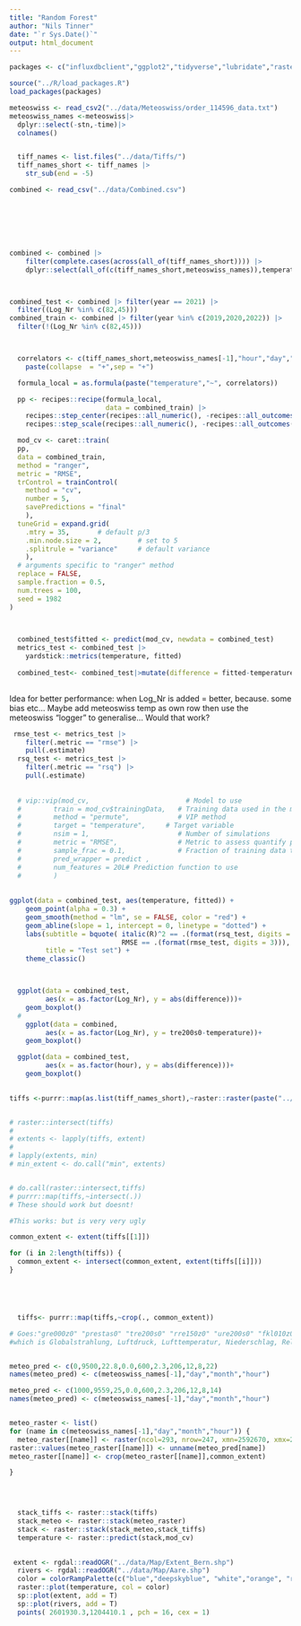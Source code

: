 ```yaml
---
title: "Random Forest"
author: "Nils Tinner"
date: "`r Sys.Date()`"
output: html_document
---
```


```r
packages <- c("influxdbclient","ggplot2","tidyverse","lubridate","raster","dplyr","googledrive","caret","rgdal","keras","vip")

source("../R/load_packages.R")
load_packages(packages)

```














```r
meteoswiss <- read_csv2("../data/Meteoswiss/order_114596_data.txt")
meteoswiss_names <-meteoswiss|>
  dplyr::select(-stn,-time)|>
  colnames() 


  tiff_names <- list.files("../data/Tiffs/")
  tiff_names_short <- tiff_names |>
    str_sub(end = -5)

```



```r
combined <- read_csv("../data/Combined.csv")







combined <- combined |>
    filter(complete.cases(across(all_of(tiff_names_short)))) |>
    dplyr::select(all_of(c(tiff_names_short,meteoswiss_names)),temperature,hour,month,year,day,Log_Nr) |> drop_na()



combined_test <- combined |> filter(year == 2021) |>
  filter((Log_Nr %in% c(82,45)))
combined_train <- combined |> filter(year %in% c(2019,2020,2022)) |>
  filter(!(Log_Nr %in% c(82,45)))



  correlators <- c(tiff_names_short,meteoswiss_names[-1],"hour","day","month")|>
    paste(collapse  = "+",sep = "+")

  formula_local = as.formula(paste("temperature","~", correlators))

  pp <- recipes::recipe(formula_local,
                        data = combined_train) |>
    recipes::step_center(recipes::all_numeric(), -recipes::all_outcomes()) |>
    recipes::step_scale(recipes::all_numeric(), -recipes::all_outcomes())

  mod_cv <- caret::train(
  pp, 
  data = combined_train,
  method = "ranger",
  metric = "RMSE",
  trControl = trainControl(
    method = "cv",
    number = 5,
    savePredictions = "final"
    ),
  tuneGrid = expand.grid(
    .mtry = 35,       # default p/3
    .min.node.size = 2,         # set to 5
    .splitrule = "variance"     # default variance
    ),
  # arguments specific to "ranger" method
  replace = FALSE,
  sample.fraction = 0.5,
  num.trees = 100,       
  seed = 1982
)

  

  combined_test$fitted <- predict(mod_cv, newdata = combined_test)
  metrics_test <- combined_test |> 
    yardstick::metrics(temperature, fitted)
  
  combined_test<- combined_test|>mutate(difference = fitted-temperature)
  
```
Idea for better performance: when Log_Nr is added = better, because. some bias etc... Maybe add meteoswiss temp as own row then use the meteoswiss "logger" to generalise... Would that work?
```r
 rmse_test <- metrics_test |> 
    filter(.metric == "rmse") |> 
    pull(.estimate)
  rsq_test <- metrics_test |> 
    filter(.metric == "rsq") |> 
    pull(.estimate)
  
  
  # vip::vip(mod_cv,                        # Model to use
  #        train = mod_cv$trainingData,   # Training data used in the model
  #        method = "permute",            # VIP method
  #        target = "temperature",     # Target variable
  #        nsim = 1,                      # Number of simulations
  #        metric = "RMSE",               # Metric to assess quantify permutation
  #        sample_frac = 0.1,             # Fraction of training data to use
  #        pred_wrapper = predict ,
  #        num_features = 20L# Prediction function to use
  #        )
  
  
ggplot(data = combined_test, aes(temperature, fitted)) +
    geom_point(alpha = 0.3) +
    geom_smooth(method = "lm", se = FALSE, color = "red") +
    geom_abline(slope = 1, intercept = 0, linetype = "dotted") +
    labs(subtitle = bquote( italic(R)^2 == .(format(rsq_test, digits = 2)) ~~
                            RMSE == .(format(rmse_test, digits = 3))),
         title = "Test set") +
    theme_classic()



  ggplot(data = combined_test,
         aes(x = as.factor(Log_Nr), y = abs(difference)))+
    geom_boxplot()
  # 
    ggplot(data = combined,
         aes(x = as.factor(Log_Nr), y = tre200s0-temperature))+
    geom_boxplot()

  ggplot(data = combined_test,
         aes(x = as.factor(hour), y = abs(difference)))+
    geom_boxplot()
    
```


```r
tiffs <-purrr::map(as.list(tiff_names_short),~raster::raster(paste("../data/Tiffs/",.,".tif",sep = "")))


# raster::intersect(tiffs)
# 
# extents <- lapply(tiffs, extent)
# 
# lapply(extents, min)
# min_extent <- do.call("min", extents)


# do.call(raster::intersect,tiffs)
# purrr::map(tiffs,~intersect(.))
# These should work but doesnt! 

#This works: but is very very ugly

common_extent <- extent(tiffs[[1]])

for (i in 2:length(tiffs)) {
  common_extent <- intersect(common_extent, extent(tiffs[[i]]))
}





  tiffs<- purrr::map(tiffs,~crop(., common_extent))

# Goes:"gre000z0" "prestas0" "tre200s0" "rre150z0" "ure200s0" "fkl010z0" "dkl010z0"
#which is Globalstrahlung, Luftdruck, Lufttemperatur, Niederschlag, Relative Luftfeuchtigkeit, Windgeschwindigkeit, Windrichtung


meteo_pred <- c(0,9500,22.8,0.0,600,2.3,206,12,8,22)
names(meteo_pred) <- c(meteoswiss_names[-1],"day","month","hour")

meteo_pred <- c(1000,9559,25,0.0,600,2.3,206,12,8,14)
names(meteo_pred) <- c(meteoswiss_names[-1],"day","month","hour")


meteo_raster <- list()  
for (name in c(meteoswiss_names[-1],"day","month","hour")) {
  meteo_raster[[name]] <- raster(ncol=293, nrow=247, xmn=2592670, xmx=2607320, ymn=1193202, ymx=1205552)
raster::values(meteo_raster[[name]]) <- unname(meteo_pred[name])
meteo_raster[[name]] <- crop(meteo_raster[[name]],common_extent)

}
  



  stack_tiffs <- raster::stack(tiffs)
  stack_meteo <- raster::stack(meteo_raster)
  stack <- raster::stack(stack_meteo,stack_tiffs)
  temperature <- raster::predict(stack,mod_cv)
  
```



```r
 extent <- rgdal::readOGR("../data/Map/Extent_Bern.shp")
  rivers <- rgdal::readOGR("../data/Map/Aare.shp")
  color = colorRampPalette(c("blue","deepskyblue", "white","orange", "red"))(100)
  raster::plot(temperature, col = color)
  sp::plot(extent, add = T)
  sp::plot(rivers, add = T)
  points( 2601930.3,1204410.1 , pch = 16, cex = 1)


```
